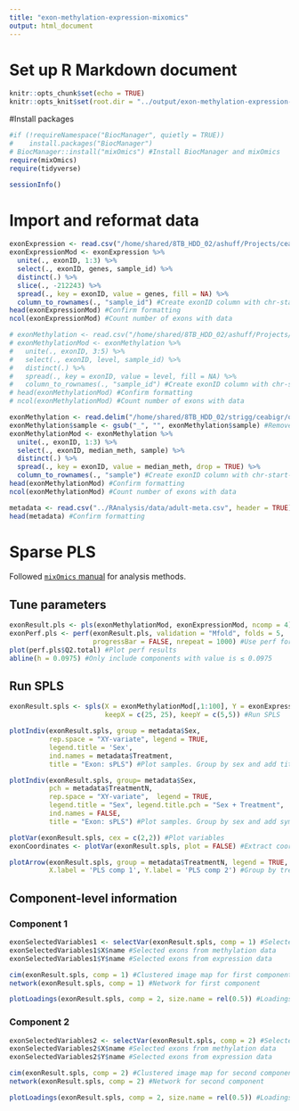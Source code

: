 ```yaml
---
title: "exon-methylation-expression-mixomics"
output: html_document
---
```


# Set up R Markdown document

```r
knitr::opts_chunk$set(echo = TRUE)
knitr::opts_knit$set(root.dir = "../output/exon-methylation-expression-mixomics/") #Set root directory
```

#Install packages

```r
#if (!requireNamespace("BiocManager", quietly = TRUE))
#    install.packages("BiocManager")
# BiocManager::install("mixOmics") #Install BiocManager and mixOmics
require(mixOmics)
require(tidyverse)
```

```r
sessionInfo()
```

# Import and reformat data

```r
exonExpression <- read.csv("/home/shared/8TB_HDD_02/ashuff/Projects/ceabigr/output/AH_gene_coverage_exon.csv", header = TRUE, row.names = 1)
exonExpressionMod <- exonExpression %>%
  unite(., exonID, 1:3) %>%
  select(., exonID, genes, sample_id) %>%
  distinct(.) %>%
  slice(., -212243) %>%
  spread(., key = exonID, value = genes, fill = NA) %>%
  column_to_rownames(., "sample_id") #Create exonID column with chr-start-end, select only exonID, gene_cov, and sample_id information, filter unique rows, spread data for mixOmics formatting requirements, convert sample_id to columns
head(exonExpressionMod) #Confirm formatting
ncol(exonExpressionMod) #Count number of exons with data
```

```r
# exonMethylation <- read.csv("/home/shared/8TB_HDD_02/ashuff/Projects/ceabigr/output/AH_methylation_level_exon.csv", header = TRUE, row.names = 1)
# exonMethylationMod <- exonMethylation %>%
#   unite(., exonID, 3:5) %>%
#   select(., exonID, level, sample_id) %>%
#   distinct(.) %>%
#   spread(., key = exonID, value = level, fill = NA) %>%
#   column_to_rownames(., "sample_id") #Create exonID column with chr-start-end, select only exonID, gene_cov, and sample_id information, filter unique rows, spread data for mixOmics formatting requirements, make sample_id rownames
# head(exonMethylationMod) #Confirm formatting
# ncol(exonMethylationMod) #Count number of exons with data
```

```r
exonMethylation <- read.delim("/home/shared/8TB_HDD_02/strigg/ceabigr/output/exon_summary_allsamples.txt", header = TRUE)
exonMethylation$sample <- gsub("_", "", exonMethylation$sample) #Remove _ from sample name
exonMethylationMod <- exonMethylation %>%
  unite(., exonID, 1:3) %>%
  select(., exonID, median_meth, sample) %>%
  distinct(.) %>%
  spread(., key = exonID, value = median_meth, drop = TRUE) %>%
  column_to_rownames(., "sample") #Create exonID column with chr-start-end, select only exonID, gene_cov, and sample_id information, filter unique rows, spread data for mixOmics formatting requirements, make sample_id rownames
head(exonMethylationMod) #Confirm formatting
ncol(exonMethylationMod) #Count number of exons with data
```

```r
metadata <- read.csv("../RAnalysis/data/adult-meta.csv", header = TRUE) #Import metadata
head(metadata) #Confirm formatting
```

# Sparse PLS

Followed [`mixOmics` manual](https://mixomicsteam.github.io/Bookdown/pls.html#inputs-and-outputs-1) for analysis methods.

## Tune parameters

```r
exonResult.pls <- pls(exonMethylationMod, exonExpressionMod, ncomp = 4) #Run a PLS with a sufficient number of components
exonPerf.pls <- perf(exonResult.pls, validation = "Mfold", folds = 5,
                     progressBar = FALSE, nrepeat = 1000) #Use perf for repeated k-fold cross-validation to determine the number of components that should be included
plot(perf.pls$Q2.total) #Plot perf results
abline(h = 0.0975) #Only include components with value is ≤ 0.0975
```

## Run SPLS

```r
exonResult.spls <- spls(X = exonMethylationMod[,1:100], Y = exonExpressionMod[,1:100], 
                        keepX = c(25, 25), keepY = c(5,5)) #Run SPLS
```

```r
plotIndiv(exonResult.spls, group = metadata$Sex,
          rep.space = "XY-variate", legend = TRUE,
          legend.title = 'Sex',
          ind.names = metadata$Treatment,
          title = "Exon: sPLS") #Plot samples. Group by sex and add titles for treatment
```

```r
plotIndiv(exonResult.spls, group= metadata$Sex,
          pch = metadata$TreatmentN,
          rep.space = "XY-variate",  legend = TRUE,
          legend.title = "Sex", legend.title.pch = "Sex + Treatment",
          ind.names = FALSE,
          title = "Exon: sPLS") #Plot samples. Group by sex and add symbols for sex + treatment
```

```r
plotVar(exonResult.spls, cex = c(2,2)) #Plot variables
exonCoordinates <- plotVar(exonResult.spls, plot = FALSE) #Extract coordinates
```

```r
plotArrow(exonResult.spls, group = metadata$TreatmentN, legend = TRUE,
          X.label = 'PLS comp 1', Y.label = 'PLS comp 2') #Group by treatment and sex
```

## Component-level information

### Component 1

```r
exonSelectedVariables1 <- selectVar(exonResult.spls, comp = 1) #Selected variables for first component
exonSelectedVariables1$X$name #Selected exons from methylation data
exonSelectedVariables1$Y$name #Selected exons from expression data
```

```r
cim(exonResult.spls, comp = 1) #Clustered image map for first component
network(exonResult.spls, comp = 1) #Network for first component
```

```r
plotLoadings(exonResult.spls, comp = 2, size.name = rel(0.5)) #Loadings for first component
```

### Component 2

```r
exonSelectedVariables2 <- selectVar(exonResult.spls, comp = 2) #Selected variables for second component
exonSelectedVariables2$X$name #Selected exons from methylation data
exonSelectedVariables2$Y$name #Selected exons from expression data
```

```r
cim(exonResult.spls, comp = 2) #Clustered image map for second component
network(exonResult.spls, comp = 2) #Network for second component
```

```r
plotLoadings(exonResult.spls, comp = 2, size.name = rel(0.5)) #Loadings for second component
```

